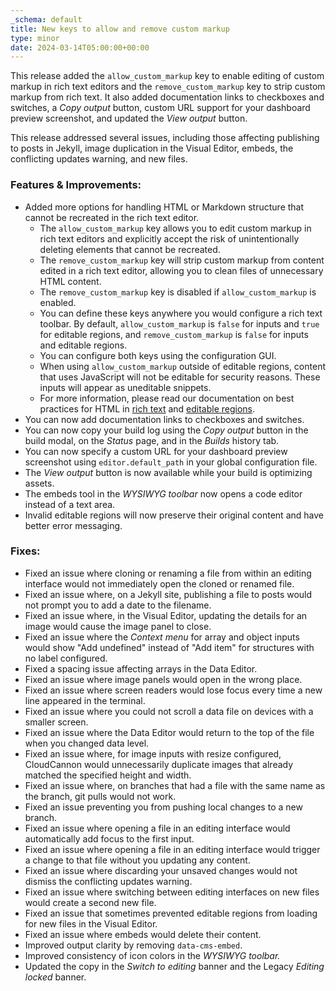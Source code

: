 ```yaml
---
_schema: default
title: New keys to allow and remove custom markup
type: minor
date: 2024-03-14T05:00:00+00:00
---
```

This release added the `allow_custom_markup` key to enable editing of custom markup in rich text editors and the `remove_custom_markup` key to strip custom markup from rich text. It also added documentation links to checkboxes and switches, a *Copy output* button, custom URL support for your dashboard preview screenshot, and updated the *View output* button.

This release addressed several issues, including those affecting publishing to posts in Jekyll, image duplication in the Visual Editor, embeds, the conflicting updates warning, and new files.

### Features & Improvements:

* Added more options for handling HTML or Markdown structure that cannot be recreated in the rich text editor.
  * The `allow_custom_markup` key allows you to edit custom markup in rich text editors and explicitly accept the risk of unintentionally deleting elements that cannot be recreated.
  * The `remove_custom_markup` key will strip custom markup from content edited in a rich text editor, allowing you to clean files of unnecessary HTML content.
  * The `remove_custom_markup` key is disabled if `allow_custom_markup` is enabled.
  * You can define these keys anywhere you would configure a rich text toolbar. By default, `allow_custom_markup` is `false` for inputs and `true` for editable regions, and `remove_custom_markup` is `false` for inputs and editable regions.
  * You can configure both keys using the configuration GUI.
  * When using `allow_custom_markup` outside of editable regions, content that uses JavaScript will not be editable for security reasons. These inputs will appear as uneditable snippets.
  * For more information, please read our documentation on best practices for HTML in [rich text](/documentation/articles/best-practices-for-rich-text/) and [editable regions](/documentation/articles/define-editable-regions-in-your-html/).
* You can now add documentation links to checkboxes and switches.
* You can now copy your build log using the *Copy output* button in the build modal, on the *Status* page, and in the *Builds* history tab.
* You can now specify a custom URL for your dashboard preview screenshot using `editor.default_path` in your global configuration file.
* The *View output* button is now available while your build is optimizing assets.
* The embeds tool in the *WYSIWYG toolbar* now opens a code editor instead of a text area.
* Invalid editable regions will now preserve their original content and have better error messaging.

### Fixes:

* Fixed an issue where cloning or renaming a file from within an editing interface would not immediately open the cloned or renamed file.
* Fixed an issue where, on a Jekyll site, publishing a file to posts would not prompt you to add a date to the filename.
* Fixed an issue where, in the Visual Editor, updating the details for an image would cause the image panel to close.
* Fixed an issue where the *Context menu* for array and object inputs would show "Add undefined" instead of "Add item" for structures with no label configured.
* Fixed a spacing issue affecting arrays in the Data Editor.
* Fixed an issue where image panels would open in the wrong place.
* Fixed an issue where screen readers would lose focus every time a new line appeared in the terminal.
* Fixed an issue where you could not scroll a data file on devices with a smaller screen.
* Fixed an issue where the Data Editor would return to the top of the file when you changed data level.
* Fixed an issue where, for image inputs with resize configured, CloudCannon would unnecessarily duplicate images that already matched the specified height and width.
* Fixed an issue where, on branches that had a file with the same name as the branch, git pulls would not work.
* Fixed an issue preventing you from pushing local changes to a new branch.
* Fixed an issue where opening a file in an editing interface would automatically add focus to the first input.
* Fixed an issue where opening a file in an editing interface would trigger a change to that file without you updating any content.
* Fixed an issue where discarding your unsaved changes would not dismiss the conflicting updates warning.
* Fixed an issue where switching between editing interfaces on new files would create a second new file.
* Fixed an issue that sometimes prevented editable regions from loading for new files in the Visual Editor.
* Fixed an issue where embeds would delete their content.
* Improved output clarity by removing `data-cms-embed`.
* Improved consistency of icon colors in the *WYSIWYG toolbar.*
* Updated the copy in the *Switch to editing* banner and the Legacy *Editing locked* banner.
